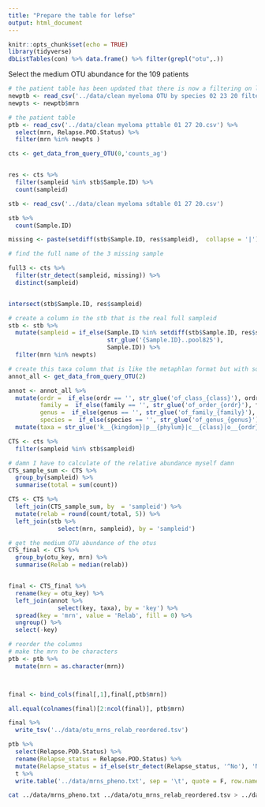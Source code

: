 ```yaml
---
title: "Prepare the table for lefse"
output: html_document
---
```


```r
knitr::opts_chunk$set(echo = TRUE)
library(tidyverse)
dbListTables(con) %>% data.frame() %>% filter(grepl("otu",.))
```

Select the medium OTU abundance for the 109 patients

```r
# the patient table has been updated that there is now a filtering on low counts samples
newptb <- read_csv('../data/clean myeloma OTU by species 02 23 20 filtered.csv')
newpts <- newptb$mrn

# the patient table 
ptb <- read_csv('../data/clean myeloma pttable 01 27 20.csv') %>% 
  select(mrn, Relapse.POD.Status) %>% 
  filter(mrn %in% newpts )

```


```r
cts <- get_data_from_query_OTU(0,'counts_ag')


res <- cts %>% 
  filter(sampleid %in% stb$Sample.ID) %>% 
  count(sampleid)
```


```r
stb <- read_csv('../data/clean myeloma sdtable 01 27 20.csv')

stb %>% 
  count(Sample.ID)

missing <- paste(setdiff(stb$Sample.ID, res$sampleid),  collapse = '|')

# find the full name of the 3 missing sample

full3 <- cts %>% 
  filter(str_detect(sampleid, missing)) %>% 
  distinct(sampleid)


intersect(stb$Sample.ID, res$sampleid)

# create a column in the stb that is the real full sampleid
stb <- stb %>% 
  mutate(sampleid = if_else(Sample.ID %in% setdiff(stb$Sample.ID, res$sampleid), 
                            str_glue('{Sample.ID}..pool825'),
                            Sample.ID)) %>% 
  filter(mrn %in% newpts)
```


```r


# create this taxa column that is like the metaphlan format but with some level of being NA then use the upper level taxa name
annot_all <- get_data_from_query_OTU(2)

annot <- annot_all %>% 
  mutate(ordr =  if_else(ordr == '', str_glue('of_class_{class}'), ordr),
         family =  if_else(family == '', str_glue('of_order_{ordr}'), family),
         genus =  if_else(genus == '', str_glue('of_family_{family}'), genus),
         species =  if_else(species == '', str_glue('of_genus_{genus}'), species)) %>% 
  mutate(taxa = str_glue('k__{kingdom}|p__{phylum}|c__{class}|o__{ordr}|f__{family}|g__{genus}|s__{species}___OTUkey_{key}'))
```

```r
CTS <- cts %>% 
  filter(sampleid %in% stb$sampleid) 

# damn I have to calculate of the relative abundance myself damn
CTS_sample_sum <- CTS %>% 
  group_by(sampleid) %>% 
  summarise(total = sum(count))

CTS <- CTS %>% 
  left_join(CTS_sample_sum, by  = 'sampleid') %>% 
  mutate(relab = round(count/total, 5)) %>% 
  left_join(stb %>% 
              select(mrn, sampleid), by = 'sampleid')

# get the medium OTU abundance of the otus
CTS_final <- CTS %>% 
  group_by(otu_key, mrn) %>% 
  summarise(Relab = median(relab))


final <- CTS_final %>% 
  rename(key = otu_key) %>% 
  left_join(annot %>% 
              select(key, taxa), by = 'key') %>% 
  spread(key = 'mrn', value = 'Relab', fill = 0) %>% 
  ungroup() %>% 
  select(-key)
```


```r
# reorder the columns 
# make the mrn to be characters
ptb <- ptb %>% 
  mutate(mrn = as.character(mrn))



final <- bind_cols(final[,1],final[,ptb$mrn])

all.equal(colnames(final)[2:ncol(final)], ptb$mrn)
```


```r
final %>% 
  write_tsv('../data/otu_mrns_relab_reordered.tsv')

ptb %>% 
  select(Relapse.POD.Status) %>% 
  rename(Relapse_status = Relapse.POD.Status) %>% 
  mutate(Relapse_status = if_else(str_detect(Relapse_status, '^No'), 'No_POD', "Yes_POD")) %>% 
  t %>% 
  write.table('../data/mrns_pheno.txt', sep = '\t', quote = F, row.names = T, col.names = F)
```

```bash
cat ../data/mrns_pheno.txt ../data/otu_mrns_relab_reordered.tsv > ../data/test.tsv
```


